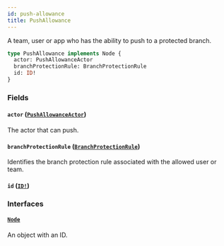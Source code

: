 ```yaml
---
id: push-allowance
title: PushAllowance
---
```


A team, user or app who has the ability to push to a protected branch.

```graphql
type PushAllowance implements Node {
  actor: PushAllowanceActor
  branchProtectionRule: BranchProtectionRule
  id: ID!
}
```

### Fields

#### `actor` ([`PushAllowanceActor`](/docs/api/unions/push-allowance-actor))

The actor that can push.

#### `branchProtectionRule` ([`BranchProtectionRule`](/docs/api/objects/branch-protection-rule))

Identifies the branch protection rule associated with the allowed user or team.

#### `id` ([`ID!`](/docs/api/scalars/id))

### Interfaces

#### [`Node`](/docs/api/interfaces/node)

An object with an ID.
